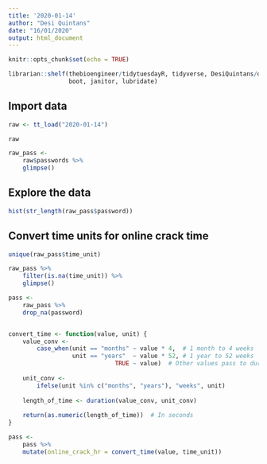 ```yaml
---
title: '2020-01-14'
author: "Desi Quintans"
date: "16/01/2020"
output: html_document
---
```


```r
knitr::opts_chunk$set(echo = TRUE)

librarian::shelf(thebioengineer/tidytuesdayR, tidyverse, DesiQuintans/desiderata,
                 boot, janitor, lubridate)
```

## Import data

```r
raw <- tt_load("2020-01-14")

raw

raw_pass <- 
    raw$passwords %>% 
    glimpse()
```


## Explore the data

```r
hist(str_length(raw_pass$password))
```


## Convert time units for online crack time

```r
unique(raw_pass$time_unit)

raw_pass %>% 
    filter(is.na(time_unit)) %>% 
    glimpse()

pass <- 
    raw_pass %>% 
    drop_na(password)


convert_time <- function(value, unit) {
    value_conv <- 
        case_when(unit == "months" ~ value * 4,  # 1 month to 4 weeks
                  unit == "years"  ~ value * 52, # 1 year to 52 weeks
                              TRUE ~ value)  # Other values pass to duration()
    
    unit_conv <- 
        ifelse(unit %in% c("months", "years"), "weeks", unit)
    
    length_of_time <- duration(value_conv, unit_conv)
    
    return(as.numeric(length_of_time))  # In seconds
}

pass <- 
    pass %>% 
    mutate(online_crack_hr = convert_time(value, time_unit))
```

